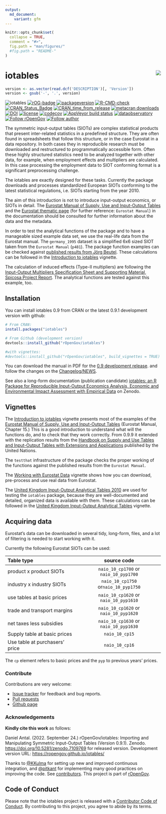 ```yaml
---
output:
  md_document:
    variant: gfm
---
```

<!-- README.md is generated from README.Rmd. Please edit that file -->

```r
knitr::opts_chunk$set(
  collapse = TRUE,
  comment = "#>",
  fig.path = "man/figures/"
  #fig.path = "README-"
)
```

# iotables <img src="man/figures/logo.png" align="right" />

```r
version <- as.vector(read.dcf('DESCRIPTION')[, 'Version'])                
version <- gsub('-', '.', version)
```                                                                                                                         

<!-- <img src="/man/figures/logo.png" align="right" height="205 width="205"/>-->
![iotables](man/figures/logo20.png)
[![rOG-badge](https://ropengov.github.io/rogtemplate/reference/figures/ropengov-badge.svg)](http://ropengov.org/)
[![packageversion](https://img.shields.io/badge/Package%20version-`r version`-orange.svg?style=flat-square)](https://github.com/rOpenGov/iotables/commits/master)
[![R-CMD-check](https://github.com/rOpenGov/iotables/workflows/R-CMD-check/badge.svg)](https://github.com/rOpenGov/iotables/actions)
[![CRAN_Status_Badge](https://www.r-pkg.org/badges/version/iotables)](https://cran.r-project.org/package=iotables)
[![CRAN_time_from_release](https://www.r-pkg.org/badges/ago/iotables)](https://cran.r-project.org/package=iotables)
[![metacran downloads](https://cranlogs.r-pkg.org/badges/iotables)](https://cran.r-project.org/package=iotables)
[![DOI](https://zenodo.org/badge/DOI/10.5281/zenodo.7109769.svg)](https://doi.org/10.5281/zenodo.7109769)
[![license](https://img.shields.io/badge/license-MIT + file LICENSE-lightgrey.svg)](https://choosealicense.com/)
[![codecov](https://codecov.io/gh/rOpenGov/iotables/branch/master/graph/badge.svg)](https://app.codecov.io/gh/rOpenGov/iotables)
[![AppVeyor build status](https://ci.appveyor.com/api/projects/status/github/rOpenGov/iotables?branch=master&svg=true)](https://ci.appveyor.com/project/rOpenGov/iotables)
[![dataobservatory](https://img.shields.io/badge/ecosystem-dataobservatory.eu-3EA135.svg)](https://dataobservatory.eu/)
[![Follow rOpenGov](https://img.shields.io/twitter/follow/ropengov.svg?style=social)](https://twitter.com/intent/follow?screen_name=ropengov) 
[![Follow author](https://img.shields.io/twitter/follow/antaldaniel.svg?style=social)](https://twitter.com/intent/follow?screen_name=antaldaniel)

The symmetric input-output tables (SIOTs) are complex statistical products that present inter-related statistics in a predefined structure. They are often found in spreadsheets that follow this structure, or in the case Eurostat in a data repository. In both cases they in reproducible research must be downloaded and restructured to programmatically accessible form. Often these highly structured statistics need to be analyzed together with other data, for example, when employment effects and multipliers are calculated. In this case processing the employment data to SIOT conforming format is a significant preprocessing challenge.

The iotables are exactly designed for these tasks. Currently the package downloads and processes standardized European SIOTs conforming to the latest statistical regulations, i.e. SIOTs starting from the year 2010.  

The aim of this introduction is not to introduce input-output economics, or SIOTs in detail. The [Eurostat Manual of Supply, Use and Input-Output Tables](https://ec.europa.eu/eurostat/en/web/products-manuals-and-guidelines/-/KS-RA-07-013) and the [Eurostat thematic page](https://ec.europa.eu/eurostat/web/esa-supply-use-input-tables/overview) (for further reference: `Eurostat Manual`) in the documentation should be consulted for further information about the data and the metadata. 

In order to test the analytical functions of the package and to have a manageable sized example data set, we use the real-life data from the Eurostat manual. The `germany_1995` dataset is a simplified 6x6 sized SIOT taken from the `Eurostat Manual` (`p481`).  The package function examples can be checked against [published results from Jörg Beutel](https://ec.europa.eu/eurostat/documents/3859598/5902113/KS-RA-07-013-EN.PDF/b0b3d71e-3930-4442-94be-70b36cea9b39?version=1.0). These calculations can be followed in the [Introduction to iotables](https://iotables.dataobservatory.eu/articles/intro.html) vignette.

The calculation of induced effects (Type-II multipliers) are following the [Input-Output Multipliers Specification Sheet and Supporting Material, Spicosa Project Report](http://www.coastal-saf.eu/output-step/pdf/Specification sheet I_O_final.pdf). The analytical functions are tested against this example, too.

## Installation

You can install iotables 0.9 from CRAN or the latest 0.9.1 development version with github:

```r
# From CRAN:
install.packages("iotables")

# From Github (development version)
devtools::install_github("rOpenGov/iotables")

#with vignettes:
#devtools::install_github("rOpenGov/iotables", build_vignettes = TRUE)
```

You can download the manual in PDF for the  [0.9 development release](https://iotables.dataobservatory.eu/iotables_0.9.pdf). and follow the changes on the [Changelog/NEWS](https://iotables.dataobservatory.eu/news/index.html). 

See also a long-form documentation (publication candidate) [iotables: an R Package for Reproducible Input-Output Economics Analysis, Economic and Environmental Impact Assessment with Empirical Data](https://zenodo.org/record/5887038#.Ye2ovv7MLIU) on Zenodo.

## Vignettes 

The [Introduction to iotables](https://iotables.dataobservatory.eu/articles/intro.html) vignette presents most of the examples of the [Eurostat Manual of Supply, Use and Input-Output Tables](https://ec.europa.eu/eurostat/documents/3859598/5902113/KS-RA-07-013-EN.PDF/b0b3d71e-3930-4442-94be-70b36cea9b39?version=1.0) (Eurostat Manual, Chapter 15.) This is a good introduction to understand what will the functions do, and to check that they work correctly.  From 0.9.9 it extended with the replication results from the [Handbook on Supply and Use Tables and Input-Output Tables with Extensions and Applications](https://unstats.un.org/unsd/nationalaccount/docs/SUT_IOT_HB_Final_Cover.pdf) published by the United Nations.

The `testthat` infrastructure of the package checks the proper working of the functions against the published results from the `Eurostat Manual`.

The [Working with Eurostat Data](https://iotables.dataobservatory.eu/articles/working_with_eurostat.html) vignette shows how you can download, pre-process and use real data from Eurostat.

The [United Kingdom Input-Output Analytical Tables 2010](https://webarchive.nationalarchives.gov.uk/20160114044923/http://www.ons.gov.uk/ons/rel/input-output/input-output-analytical-tables/2010/index.html) are used for testing the `iotables` package, because they are well-documented and detailed, organized data is available with them. These calculations can be followed in the [United Kingdom Input-Output Analytical Tables](https://iotables.dataobservatory.eu/articles/united_kingdom_2010.html) vignette.

## Acquiring data
Eurostat's data can be downloaded in several tidy, long-form, files, and a lot of filtering is needed to start working with it.

Currently the following Eurostat SIOTs can be used:

| Table type   | source code |                                                    
| :---        |    :----:    | 
| product x product SIOTs      |`naio_10_cp1700` or `naio_10_pyp1700`  |
| industry x industry SIOTs    | `naio_10_cp1750` or`naio_10_pyp1750`  |
| use tables at basic prices   | `naio_10_cp1620` or `naio_10_pyp1610` |
| trade and transport margins  | `naio_10_cp1620` or `naio_10_pyp1620` |
| net taxes less subsidies     | `naio_10_cp1630` or `naio_10_pyp1630` |
| Supply table at basic prices  | `naio_10_cp15`   |
| Use table at purchasers' price | `naio_10_cp16`  |

The `cp` element refers to basic prices and the `pyp` to previous years' prices.

### Contribute

Contributions are very welcome:

  * [Issue tracker](https://github.com/ropengov/iotables/issues) for feedback and bug reports.
  * [Pull requests](https://github.com/ropengov/iotables/)
  * [Github page](https://github.com/ropengov/iotables/)

### Acknowledgements

**Kindly cite this work** as follows: 

Daniel Antal. (2022. September 24.) rOpenGov/iotables: Importing and Manipulating Symmetric Input-Output Tables (Version 0.9.1). Zenodo. [https://doi.org/10.5281/zenodo.7109769](https://zenodo.org/record/5153006/) for released version. 
Development version URL: [https://ropengov.github.io/iotables/](https://ropengov.github.io/iotables/)

Thanks to [\@KKulma](https://github.com/KKulma/) for setting up new and improved continuous integration, and [\@pitkant](https://github.com/pitkant) for implementing many good practices on improving the code. See [contributors](https://github.com/ropengov/iotables/graphs/contributors). This project is part of [rOpenGov](http://ropengov.org).


## Code of Conduct
  
Please note that the iotables project is released with a [Contributor Code of Conduct](https://contributor-covenant.org/version/2/0/CODE_OF_CONDUCT.html). By contributing to this project, you agree to abide by its terms.
